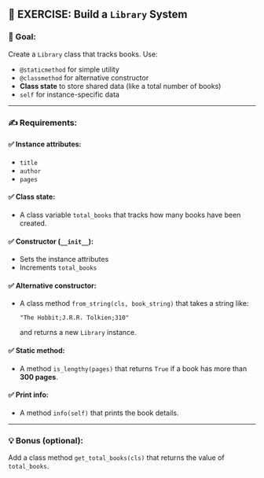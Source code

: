 ## 🧪 EXERCISE: Build a `Library` System

### 🔧 Goal:
Create a `Library` class that tracks books. Use:

- `@staticmethod` for simple utility
- `@classmethod` for alternative constructor
- **Class state** to store shared data (like a total number of books)
- `self` for instance-specific data

---

### ✍️ Requirements:

#### ✅ Instance attributes:
- `title`
- `author`
- `pages`

#### ✅ Class state:
- A class variable `total_books` that tracks how many books have been created.

#### ✅ Constructor (`__init__`):
- Sets the instance attributes
- Increments `total_books`

#### ✅ Alternative constructor:
- A class method `from_string(cls, book_string)` that takes a string like:
  
  `"The Hobbit;J.R.R. Tolkien;310"`

  and returns a new `Library` instance.

#### ✅ Static method:
- A method `is_lengthy(pages)` that returns `True` if a book has more than **300 pages**.

#### ✅ Print info:
- A method `info(self)` that prints the book details.

---

### 💡 Bonus (optional):
Add a class method `get_total_books(cls)` that returns the value of `total_books`.
